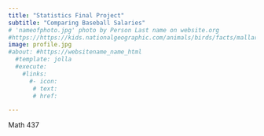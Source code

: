 ```yaml
---
title: "Statistics Final Project"
subtitle: "Comparing Baseball Salaries"
# 'nameofphoto.jpg' photo by Person Last name on website.org
#https://https://kids.nationalgeographic.com/animals/birds/facts/mallard-duck
image: profile.jpg
#about: #https://websitename_name_html
  #template: jolla
  #execute: 
    #links: 
      #- icon:
       # text:
       # href:

---
```


Math 437


